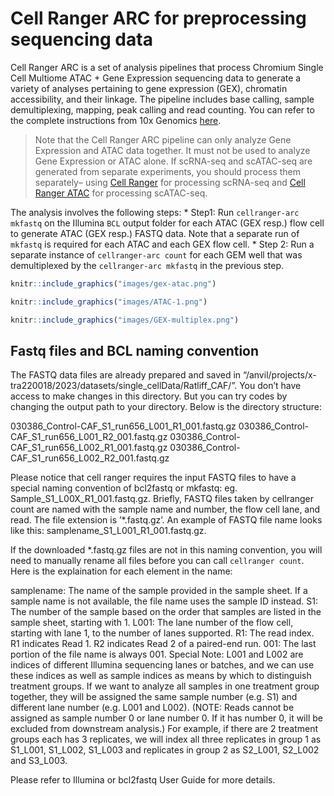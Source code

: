 # Cell Ranger ARC for preprocessing sequencing data {#intro}

Cell Ranger ARC is a set of analysis pipelines that process Chromium Single Cell Multiome ATAC + Gene Expression sequencing data to generate a variety of analyses pertaining to gene expression (GEX), chromatin accessibility, and their linkage. The pipeline includes base calling, sample demultiplexing, mapping, peak calling and read counting. You can refer to the complete instructions from 10x Genomics [here](https://www.10xgenomics.com/support/software/cell-ranger-arc/latest/analysis/running-pipelines/single-library-analysis).

> Note that the Cell Ranger ARC pipeline can only analyze Gene Expression and ATAC data together. It must not be used to analyze Gene Expression or ATAC alone. If scRNA-seq and scATAC-seq are generated from separate experiments, you should process them separately-- using [Cell Ranger](https://www.10xgenomics.com/support/software/cell-ranger/latest) for processing scRNA-seq and [Cell Ranger ATAC](https://support.10xgenomics.com/single-cell-atac/software/overview/welcome) for processing scATAC-seq.

The analysis involves the following steps:
* Step1: Run `cellranger-arc mkfastq` on the Illumina `BCL` output folder for each ATAC (GEX resp.) flow cell to generate ATAC (GEX resp.) FASTQ data. Note that a separate run of `mkfastq` is required for each ATAC and each GEX flow cell.
* Step 2: Run a separate instance of `cellranger-arc count` for each GEM well that was demultiplexed by the `cellranger-arc mkfastq` in the previous step.

```r
knitr::include_graphics("images/gex-atac.png")
```

```r
knitr::include_graphics("images/ATAC-1.png")
```
```r
knitr::include_graphics("images/GEX-multiplex.png")
```

## Fastq files and BCL naming convention
The FASTQ data files are already prepared and saved in "/anvil/projects/x-tra220018/2023/datasets/single_cellData/Ratliff_CAF/". You don't have access to make changes in this directory. But you can try codes by changing the output path to your directory. Below is the directory structure:

030386_Control-CAF_S1_run656_L001_R1_001.fastq.gz
030386_Control-CAF_S1_run656_L001_R2_001.fastq.gz
030386_Control-CAF_S1_run656_L002_R1_001.fastq.gz
030386_Control-CAF_S1_run656_L002_R2_001.fastq.gz

Please notice that cell ranger requires the input FASTQ files to have a special naming convention of bcl2fastq or mkfastq: eg. Sample_S1_L00X_R1_001.fastq.gz. Briefly, FASTQ files taken by cellranger count are named with the sample name and number, the flow cell lane, and read. The file extension is '*.fastq.gz'. An example of FASTQ file name looks like this: samplename_S1_L001_R1_001.fastq.gz.

If the downloaded *.fastq.gz files are not in this naming convention, you will need to manually rename all files before you can call `cellranger count`.
Here is the explaination for each element in the name:

samplename: The name of the sample provided in the sample sheet. If a sample name is not available, the file name uses the sample ID instead.
S1: The number of the sample based on the order that samples are listed in the sample sheet, starting with 1.
L001: The lane number of the flow cell, starting with lane 1, to the number of lanes supported.
R1: The read index. R1 indicates Read 1. R2 indicates Read 2 of a paired-end run.
001: The last portion of the file name is always 001.
Special Note: L001 and L002 are indices of different Illumina sequencing lanes or batches, and we can use these indices as well as sample indices as means by which to distinguish treatment groups. If we want to analyze all samples in one treatment group together, they will be assigned the same sample number (e.g. S1) and different lane number (e.g. L001 and L002). (NOTE: Reads cannot be assigned as sample number 0 or lane number 0. If it has number 0, it will be excluded from downstream analysis.) For example, if there are 2 treatment groups each has 3 replicates, we will index all three replicates in group 1 as S1_L001, S1_L002, S1_L003 and replicates in group 2 as S2_L001, S2_L002 and S3_L003.

Please refer to Illumina or bcl2fastq User Guide for more details.